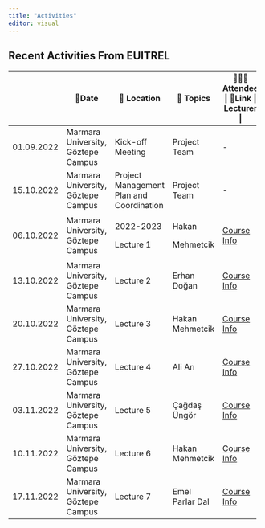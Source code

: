 ```yaml
---
title: "Activities"
editor: visual
---
```


## Recent Activities From EUITREL

+------------+------------------------------------+------------------------------------------+-----------------+---------------------------------------------------+
|            | 📅Date                             | 📌 Location                              | 🔖 Topics       | 🧑‍🤝‍🧑Attendee \| 🔗Link \| Lecturer \|               |
+============+====================================+==========================================+=================+===================================================+
| 01.09.2022 | Marmara University, Göztepe Campus | Kick-off Meeting                         | Project Team    | \-                                                |
+------------+------------------------------------+------------------------------------------+-----------------+---------------------------------------------------+
| 15.10.2022 | Marmara University, Göztepe Campus | Project Management Plan and Coordination | Project Team    | \-                                                |
+------------+------------------------------------+------------------------------------------+-----------------+---------------------------------------------------+
| 06.10.2022 | Marmara University, Göztepe Campus | 2022-2023                                | Hakan           | [Course Info](lecture/lecture1.html#/title-slide) |
|            |                                    |                                          |                 |                                                   |
|            |                                    | Lecture 1                                | Mehmetcik       |                                                   |
+------------+------------------------------------+------------------------------------------+-----------------+---------------------------------------------------+
| 13.10.2022 | Marmara University, Göztepe Campus | Lecture 2                                | Erhan Doğan     | [Course Info](lecture/lecture2.html#/title-slide) |
+------------+------------------------------------+------------------------------------------+-----------------+---------------------------------------------------+
| 20.10.2022 | Marmara University, Göztepe Campus | Lecture 3                                | Hakan Mehmetcik | [Course Info](lecture/lecture3.html#/title-slide) |
+------------+------------------------------------+------------------------------------------+-----------------+---------------------------------------------------+
| 27.10.2022 | Marmara University, Göztepe Campus | Lecture 4                                | Ali Arı         | [Course Info](lecture/lecture4.html#/title-slide) |
+------------+------------------------------------+------------------------------------------+-----------------+---------------------------------------------------+
| 03.11.2022 | Marmara University, Göztepe Campus | Lecture 5                                | Çağdaş Üngör    | [Course Info](lecture/lecture5.html#/title-slide) |
+------------+------------------------------------+------------------------------------------+-----------------+---------------------------------------------------+
| 10.11.2022 | Marmara University, Göztepe Campus | Lecture 6                                | Hakan Mehmetcik | [Course Info](lecture/lecture6.html#/title-slide) |
+------------+------------------------------------+------------------------------------------+-----------------+---------------------------------------------------+
| 17.11.2022 | Marmara University, Göztepe Campus | Lecture 7                                | Emel Parlar Dal | [Course Info](lecture/lecture7.html#/title-slide) |
+------------+------------------------------------+------------------------------------------+-----------------+---------------------------------------------------+
